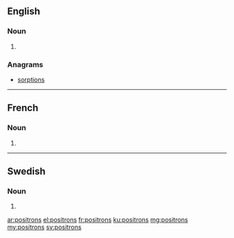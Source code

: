 {{also|positróns}}
==English==

===Noun===
{{head|en|plural}}

# {{plural of|positron|lang=en}}

===Anagrams===
* [[sorptions#English|sorptions]]

----

==French==

===Noun===
{{head|fr|plural|g=?}}

# {{plural of|positron|lang=fr}}

----

==Swedish==

===Noun===
{{head|sv|noun form}}

# {{sv-noun-form-indef-gen|positron}}

[[ar:positrons]]
[[el:positrons]]
[[fr:positrons]]
[[ku:positrons]]
[[mg:positrons]]
[[my:positrons]]
[[sv:positrons]]